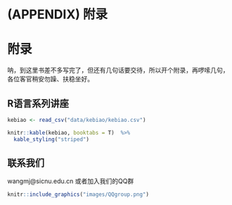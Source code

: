 \cleardoublepage 

# (APPENDIX) 附录 {-}

# 附录 {#sound}

呐，到这里书差不多写完了，但还有几句话要交待，所以开个附录，再啰嗦几句，各位客官稍安勿躁、扶稳坐好。

## R语言系列讲座
```r
kebiao <- read_csv("data/kebiao/kebiao.csv")
```


```r
knitr::kable(kebiao, booktabs = T)  %>%
  kable_styling("striped")
```




## 联系我们

wangmj@sicnu.edu.cn 或者加入我们的QQ群
   
```r
knitr::include_graphics("images/QQgroup.png")
```

